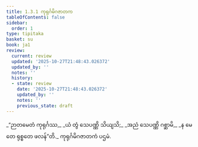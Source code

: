 ```yaml
---
title: 1.3.1 ကုရုင်္ဂမိဂဇာတက
tableOfContents: false
sidebar:
  order: 1
type: tipitaka
basket: su
book: ja1
review:
  current: review
  updated: '2025-10-27T21:48:43.026372'
  updated_by: ''
  notes: ''
  history:
  - state: review
    date: '2025-10-27T21:48:43.026372'
    updated_by: ''
    notes: ''
    previous_state: draft
---
```



<ReviewStatus review={frontmatter.review} showDetails={true} />

<HypothesisAnnotation frontmatter={frontmatter} />

<DynamicBreadcrumb />

<Division number="21" book="ja1" e="ch" v="22" p="6">

<Paragraph number="46" type="verses" book="ja1">
_“ဉာတမေတံ ကုရုင်္ဂဿ,_  
_ယံ တွံ သေပဏ္ဏိ သိယျသိ;_  
_အညံ သေပဏ္ဏိ ဂစ္ဆာမိ,_  
_န မေ တေ ရုစ္စတေ ဖလန်”တိ._  


</Paragraph>
</Division>

<Paragraph number="47" type="center" book="ja1">
ကုရုင်္ဂမိဂဇာတကံ ပဌမံ.
</Paragraph>